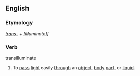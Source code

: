 ==English==

===Etymology===
''[[trans-]] + [illuminate]]''

===Verb===
transilluminate 

# To [[pass]] [[light]] easily [[through]] an [[object]], [[body]] [[part]], or [[liquid]].